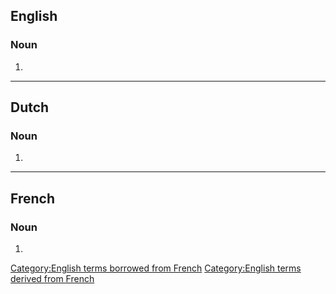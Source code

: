 {{also|facades}}
==English==

===Noun===
{{head|en|noun form}}

# {{plural of|en|façade}}

[[Category:English terms borrowed from French]]
[[Category:English terms derived from French]]

----

==Dutch==

===Noun===
{{head|nl|noun plural form}}

# {{plural of|nl|façade}}

----

==French==

===Noun===
{{head|fr|noun plural form|g=f}}

# {{plural of|fr|façade}}